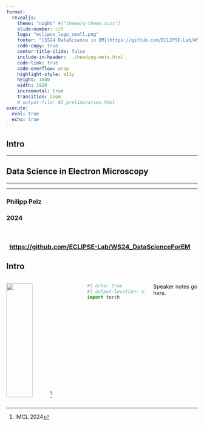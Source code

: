 ```yaml
---
format: 
  revealjs:
    theme: "night" #["theme/q-theme.scss"]
    slide-number: c/t
    logo: "eclipse_logo_small.png"
    footer: "[SS24 DataScience in EM](https://github.com/ECLIPSE-Lab/WS24_DataScienceForEM)"
    code-copy: true
    center-title-slide: false
    include-in-header: ../heading-meta.html
    code-link: true
    code-overflow: wrap
    highlight-style: a11y
    height: 1080
    width: 1920
    incremental: true
    transition: zoom
    # output-file: 02_preliminaries.html
execute: 
  eval: true
  echo: true
---
```

## Intro

<hr>
<h2> Data Science in Electron Microscopy </h2>

<hr>
<hr>
<h3> Philipp Pelz </h3>

<h3> 2024 </h3>
<br>

<h3>  &nbsp; [https://github.com/ECLIPSE-Lab/WS24_DataScienceForEM](https://github.com/ECLIPSE-Lab/WS24_DataScienceForEM)
</h3>

## Intro
:::: {.columns}

::: {.column width="50%"}
![](img/inv1.png){.absolute top=200 left=0 width="60%" height="300"}^[IMCL 2024]
:::

::: {.column width="40%"}
```python
#| echo: true
#| output-location: slide
import torch
```

:::

::: {.notes}
Speaker notes go here.
:::
<!-- ::: aside
Some additional commentary of more peripheral interest.
::: -->


::::